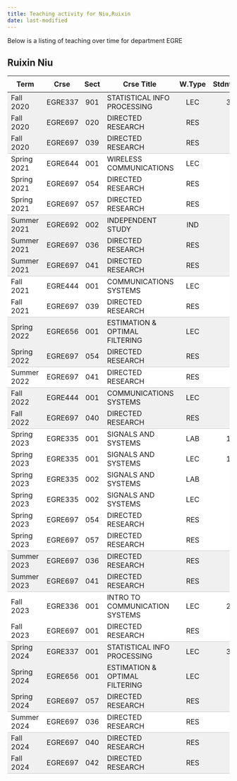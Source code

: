 ```yaml
---
title: Teaching activity for Niu,Ruixin
date: last-modified
---
```


Below is a listing of teaching over time for department EGRE


## Ruixin Niu

<style type="text/css">
#T_93ce2 table {
  width: 100%;
  border-collapse: collapse;
}
#T_93ce2 th {
  text-align: center;
  padding: 8px;
}
#T_93ce2 td:nth-child(1) {
  padding-right: 10px;
  text-align: left;
}
#T_93ce2 td:nth-child(2) {
  padding-right: 5px;
  text-align: left;
}
#T_93ce2  td:nth-child(4) {
  padding-right: 5px;
  text-align: left;
}
#T_93ce2 td:nth-child(3) {
  text-align: center;
}
#T_93ce2  td:nth-child(5) {
  text-align: center;
}
#T_93ce2 td:nth-child(6) {
  text-align: right;
}
#T_93ce2  td:nth-child(7) {
  text-align: right;
}
#T_93ce2_row0_col0, #T_93ce2_row0_col1, #T_93ce2_row0_col2, #T_93ce2_row0_col3, #T_93ce2_row0_col4, #T_93ce2_row0_col5, #T_93ce2_row0_col6, #T_93ce2_row1_col0, #T_93ce2_row1_col1, #T_93ce2_row1_col2, #T_93ce2_row1_col3, #T_93ce2_row1_col4, #T_93ce2_row1_col5, #T_93ce2_row1_col6, #T_93ce2_row6_col0, #T_93ce2_row6_col1, #T_93ce2_row6_col2, #T_93ce2_row6_col3, #T_93ce2_row6_col4, #T_93ce2_row6_col5, #T_93ce2_row6_col6, #T_93ce2_row7_col0, #T_93ce2_row7_col1, #T_93ce2_row7_col2, #T_93ce2_row7_col3, #T_93ce2_row7_col4, #T_93ce2_row7_col5, #T_93ce2_row7_col6, #T_93ce2_row11_col0, #T_93ce2_row11_col1, #T_93ce2_row11_col2, #T_93ce2_row11_col3, #T_93ce2_row11_col4, #T_93ce2_row11_col5, #T_93ce2_row11_col6, #T_93ce2_row14_col0, #T_93ce2_row14_col1, #T_93ce2_row14_col2, #T_93ce2_row14_col3, #T_93ce2_row14_col4, #T_93ce2_row14_col5, #T_93ce2_row14_col6, #T_93ce2_row22_col0, #T_93ce2_row22_col1, #T_93ce2_row22_col2, #T_93ce2_row22_col3, #T_93ce2_row22_col4, #T_93ce2_row22_col5, #T_93ce2_row22_col6, #T_93ce2_row26_col0, #T_93ce2_row26_col1, #T_93ce2_row26_col2, #T_93ce2_row26_col3, #T_93ce2_row26_col4, #T_93ce2_row26_col5, #T_93ce2_row26_col6, #T_93ce2_row27_col0, #T_93ce2_row27_col1, #T_93ce2_row27_col2, #T_93ce2_row27_col3, #T_93ce2_row27_col4, #T_93ce2_row27_col5, #T_93ce2_row27_col6, #T_93ce2_row30_col0, #T_93ce2_row30_col1, #T_93ce2_row30_col2, #T_93ce2_row30_col3, #T_93ce2_row30_col4, #T_93ce2_row30_col5, #T_93ce2_row30_col6 {
  background-color: #f0f0f0;
  border-bottom: none;
}
#T_93ce2_row2_col0, #T_93ce2_row2_col1, #T_93ce2_row2_col2, #T_93ce2_row2_col3, #T_93ce2_row2_col4, #T_93ce2_row2_col5, #T_93ce2_row2_col6, #T_93ce2_row8_col0, #T_93ce2_row8_col1, #T_93ce2_row8_col2, #T_93ce2_row8_col3, #T_93ce2_row8_col4, #T_93ce2_row8_col5, #T_93ce2_row8_col6, #T_93ce2_row12_col0, #T_93ce2_row12_col1, #T_93ce2_row12_col2, #T_93ce2_row12_col3, #T_93ce2_row12_col4, #T_93ce2_row12_col5, #T_93ce2_row12_col6, #T_93ce2_row15_col0, #T_93ce2_row15_col1, #T_93ce2_row15_col2, #T_93ce2_row15_col3, #T_93ce2_row15_col4, #T_93ce2_row15_col5, #T_93ce2_row15_col6, #T_93ce2_row23_col0, #T_93ce2_row23_col1, #T_93ce2_row23_col2, #T_93ce2_row23_col3, #T_93ce2_row23_col4, #T_93ce2_row23_col5, #T_93ce2_row23_col6, #T_93ce2_row28_col0, #T_93ce2_row28_col1, #T_93ce2_row28_col2, #T_93ce2_row28_col3, #T_93ce2_row28_col4, #T_93ce2_row28_col5, #T_93ce2_row28_col6, #T_93ce2_row31_col0, #T_93ce2_row31_col1, #T_93ce2_row31_col2, #T_93ce2_row31_col3, #T_93ce2_row31_col4, #T_93ce2_row31_col5, #T_93ce2_row31_col6 {
  background-color: #f0f0f0;
  border-bottom: 1px solid #ccc;
}
#T_93ce2_row3_col0, #T_93ce2_row3_col1, #T_93ce2_row3_col2, #T_93ce2_row3_col3, #T_93ce2_row3_col4, #T_93ce2_row3_col5, #T_93ce2_row3_col6, #T_93ce2_row4_col0, #T_93ce2_row4_col1, #T_93ce2_row4_col2, #T_93ce2_row4_col3, #T_93ce2_row4_col4, #T_93ce2_row4_col5, #T_93ce2_row4_col6, #T_93ce2_row9_col0, #T_93ce2_row9_col1, #T_93ce2_row9_col2, #T_93ce2_row9_col3, #T_93ce2_row9_col4, #T_93ce2_row9_col5, #T_93ce2_row9_col6, #T_93ce2_row16_col0, #T_93ce2_row16_col1, #T_93ce2_row16_col2, #T_93ce2_row16_col3, #T_93ce2_row16_col4, #T_93ce2_row16_col5, #T_93ce2_row16_col6, #T_93ce2_row17_col0, #T_93ce2_row17_col1, #T_93ce2_row17_col2, #T_93ce2_row17_col3, #T_93ce2_row17_col4, #T_93ce2_row17_col5, #T_93ce2_row17_col6, #T_93ce2_row18_col0, #T_93ce2_row18_col1, #T_93ce2_row18_col2, #T_93ce2_row18_col3, #T_93ce2_row18_col4, #T_93ce2_row18_col5, #T_93ce2_row18_col6, #T_93ce2_row19_col0, #T_93ce2_row19_col1, #T_93ce2_row19_col2, #T_93ce2_row19_col3, #T_93ce2_row19_col4, #T_93ce2_row19_col5, #T_93ce2_row19_col6, #T_93ce2_row20_col0, #T_93ce2_row20_col1, #T_93ce2_row20_col2, #T_93ce2_row20_col3, #T_93ce2_row20_col4, #T_93ce2_row20_col5, #T_93ce2_row20_col6, #T_93ce2_row24_col0, #T_93ce2_row24_col1, #T_93ce2_row24_col2, #T_93ce2_row24_col3, #T_93ce2_row24_col4, #T_93ce2_row24_col5, #T_93ce2_row24_col6 {
  background-color: #ffffff;
  border-bottom: none;
}
#T_93ce2_row5_col0, #T_93ce2_row5_col1, #T_93ce2_row5_col2, #T_93ce2_row5_col3, #T_93ce2_row5_col4, #T_93ce2_row5_col5, #T_93ce2_row5_col6, #T_93ce2_row10_col0, #T_93ce2_row10_col1, #T_93ce2_row10_col2, #T_93ce2_row10_col3, #T_93ce2_row10_col4, #T_93ce2_row10_col5, #T_93ce2_row10_col6, #T_93ce2_row13_col0, #T_93ce2_row13_col1, #T_93ce2_row13_col2, #T_93ce2_row13_col3, #T_93ce2_row13_col4, #T_93ce2_row13_col5, #T_93ce2_row13_col6, #T_93ce2_row21_col0, #T_93ce2_row21_col1, #T_93ce2_row21_col2, #T_93ce2_row21_col3, #T_93ce2_row21_col4, #T_93ce2_row21_col5, #T_93ce2_row21_col6, #T_93ce2_row25_col0, #T_93ce2_row25_col1, #T_93ce2_row25_col2, #T_93ce2_row25_col3, #T_93ce2_row25_col4, #T_93ce2_row25_col5, #T_93ce2_row25_col6, #T_93ce2_row29_col0, #T_93ce2_row29_col1, #T_93ce2_row29_col2, #T_93ce2_row29_col3, #T_93ce2_row29_col4, #T_93ce2_row29_col5, #T_93ce2_row29_col6 {
  background-color: #ffffff;
  border-bottom: 1px solid #ccc;
}
</style>
<table id="T_93ce2">
  <thead>
    <tr>
      <th id="T_93ce2_level0_col0" class="col_heading level0 col0" >Term</th>
      <th id="T_93ce2_level0_col1" class="col_heading level0 col1" >Crse</th>
      <th id="T_93ce2_level0_col2" class="col_heading level0 col2" >Sect</th>
      <th id="T_93ce2_level0_col3" class="col_heading level0 col3" >Crse Title</th>
      <th id="T_93ce2_level0_col4" class="col_heading level0 col4" >W.Type</th>
      <th id="T_93ce2_level0_col5" class="col_heading level0 col5" >Stdnts</th>
      <th id="T_93ce2_level0_col6" class="col_heading level0 col6" >Hours</th>
    </tr>
  </thead>
  <tbody>
    <tr>
      <td id="T_93ce2_row0_col0" class="data row0 col0" >Fall 2020</td>
      <td id="T_93ce2_row0_col1" class="data row0 col1" >EGRE337</td>
      <td id="T_93ce2_row0_col2" class="data row0 col2" >901</td>
      <td id="T_93ce2_row0_col3" class="data row0 col3" >STATISTICAL INFO PROCESSING</td>
      <td id="T_93ce2_row0_col4" class="data row0 col4" >LEC</td>
      <td id="T_93ce2_row0_col5" class="data row0 col5" >37</td>
      <td id="T_93ce2_row0_col6" class="data row0 col6" >111</td>
    </tr>
    <tr>
      <td id="T_93ce2_row1_col0" class="data row1 col0" >Fall 2020</td>
      <td id="T_93ce2_row1_col1" class="data row1 col1" >EGRE697</td>
      <td id="T_93ce2_row1_col2" class="data row1 col2" >020</td>
      <td id="T_93ce2_row1_col3" class="data row1 col3" >DIRECTED RESEARCH</td>
      <td id="T_93ce2_row1_col4" class="data row1 col4" >RES</td>
      <td id="T_93ce2_row1_col5" class="data row1 col5" >1</td>
      <td id="T_93ce2_row1_col6" class="data row1 col6" >9</td>
    </tr>
    <tr>
      <td id="T_93ce2_row2_col0" class="data row2 col0" >Fall 2020</td>
      <td id="T_93ce2_row2_col1" class="data row2 col1" >EGRE697</td>
      <td id="T_93ce2_row2_col2" class="data row2 col2" >039</td>
      <td id="T_93ce2_row2_col3" class="data row2 col3" >DIRECTED RESEARCH</td>
      <td id="T_93ce2_row2_col4" class="data row2 col4" >RES</td>
      <td id="T_93ce2_row2_col5" class="data row2 col5" >1</td>
      <td id="T_93ce2_row2_col6" class="data row2 col6" >1</td>
    </tr>
    <tr>
      <td id="T_93ce2_row3_col0" class="data row3 col0" >Spring 2021</td>
      <td id="T_93ce2_row3_col1" class="data row3 col1" >EGRE644</td>
      <td id="T_93ce2_row3_col2" class="data row3 col2" >001</td>
      <td id="T_93ce2_row3_col3" class="data row3 col3" >WIRELESS COMMUNICATIONS</td>
      <td id="T_93ce2_row3_col4" class="data row3 col4" >LEC</td>
      <td id="T_93ce2_row3_col5" class="data row3 col5" >2</td>
      <td id="T_93ce2_row3_col6" class="data row3 col6" >6</td>
    </tr>
    <tr>
      <td id="T_93ce2_row4_col0" class="data row4 col0" >Spring 2021</td>
      <td id="T_93ce2_row4_col1" class="data row4 col1" >EGRE697</td>
      <td id="T_93ce2_row4_col2" class="data row4 col2" >054</td>
      <td id="T_93ce2_row4_col3" class="data row4 col3" >DIRECTED RESEARCH</td>
      <td id="T_93ce2_row4_col4" class="data row4 col4" >RES</td>
      <td id="T_93ce2_row4_col5" class="data row4 col5" >1</td>
      <td id="T_93ce2_row4_col6" class="data row4 col6" >1</td>
    </tr>
    <tr>
      <td id="T_93ce2_row5_col0" class="data row5 col0" >Spring 2021</td>
      <td id="T_93ce2_row5_col1" class="data row5 col1" >EGRE697</td>
      <td id="T_93ce2_row5_col2" class="data row5 col2" >057</td>
      <td id="T_93ce2_row5_col3" class="data row5 col3" >DIRECTED RESEARCH</td>
      <td id="T_93ce2_row5_col4" class="data row5 col4" >RES</td>
      <td id="T_93ce2_row5_col5" class="data row5 col5" >1</td>
      <td id="T_93ce2_row5_col6" class="data row5 col6" >9</td>
    </tr>
    <tr>
      <td id="T_93ce2_row6_col0" class="data row6 col0" >Summer 2021</td>
      <td id="T_93ce2_row6_col1" class="data row6 col1" >EGRE692</td>
      <td id="T_93ce2_row6_col2" class="data row6 col2" >002</td>
      <td id="T_93ce2_row6_col3" class="data row6 col3" >INDEPENDENT STUDY</td>
      <td id="T_93ce2_row6_col4" class="data row6 col4" >IND</td>
      <td id="T_93ce2_row6_col5" class="data row6 col5" >1</td>
      <td id="T_93ce2_row6_col6" class="data row6 col6" >3</td>
    </tr>
    <tr>
      <td id="T_93ce2_row7_col0" class="data row7 col0" >Summer 2021</td>
      <td id="T_93ce2_row7_col1" class="data row7 col1" >EGRE697</td>
      <td id="T_93ce2_row7_col2" class="data row7 col2" >036</td>
      <td id="T_93ce2_row7_col3" class="data row7 col3" >DIRECTED RESEARCH</td>
      <td id="T_93ce2_row7_col4" class="data row7 col4" >RES</td>
      <td id="T_93ce2_row7_col5" class="data row7 col5" >1</td>
      <td id="T_93ce2_row7_col6" class="data row7 col6" >3</td>
    </tr>
    <tr>
      <td id="T_93ce2_row8_col0" class="data row8 col0" >Summer 2021</td>
      <td id="T_93ce2_row8_col1" class="data row8 col1" >EGRE697</td>
      <td id="T_93ce2_row8_col2" class="data row8 col2" >041</td>
      <td id="T_93ce2_row8_col3" class="data row8 col3" >DIRECTED RESEARCH</td>
      <td id="T_93ce2_row8_col4" class="data row8 col4" >RES</td>
      <td id="T_93ce2_row8_col5" class="data row8 col5" >1</td>
      <td id="T_93ce2_row8_col6" class="data row8 col6" >1</td>
    </tr>
    <tr>
      <td id="T_93ce2_row9_col0" class="data row9 col0" >Fall 2021</td>
      <td id="T_93ce2_row9_col1" class="data row9 col1" >EGRE444</td>
      <td id="T_93ce2_row9_col2" class="data row9 col2" >001</td>
      <td id="T_93ce2_row9_col3" class="data row9 col3" >COMMUNICATIONS SYSTEMS</td>
      <td id="T_93ce2_row9_col4" class="data row9 col4" >LEC</td>
      <td id="T_93ce2_row9_col5" class="data row9 col5" >9</td>
      <td id="T_93ce2_row9_col6" class="data row9 col6" >27</td>
    </tr>
    <tr>
      <td id="T_93ce2_row10_col0" class="data row10 col0" >Fall 2021</td>
      <td id="T_93ce2_row10_col1" class="data row10 col1" >EGRE697</td>
      <td id="T_93ce2_row10_col2" class="data row10 col2" >039</td>
      <td id="T_93ce2_row10_col3" class="data row10 col3" >DIRECTED RESEARCH</td>
      <td id="T_93ce2_row10_col4" class="data row10 col4" >RES</td>
      <td id="T_93ce2_row10_col5" class="data row10 col5" >2</td>
      <td id="T_93ce2_row10_col6" class="data row10 col6" >2</td>
    </tr>
    <tr>
      <td id="T_93ce2_row11_col0" class="data row11 col0" >Spring 2022</td>
      <td id="T_93ce2_row11_col1" class="data row11 col1" >EGRE656</td>
      <td id="T_93ce2_row11_col2" class="data row11 col2" >001</td>
      <td id="T_93ce2_row11_col3" class="data row11 col3" >ESTIMATION & OPTIMAL FILTERING</td>
      <td id="T_93ce2_row11_col4" class="data row11 col4" >LEC</td>
      <td id="T_93ce2_row11_col5" class="data row11 col5" >4</td>
      <td id="T_93ce2_row11_col6" class="data row11 col6" >12</td>
    </tr>
    <tr>
      <td id="T_93ce2_row12_col0" class="data row12 col0" >Spring 2022</td>
      <td id="T_93ce2_row12_col1" class="data row12 col1" >EGRE697</td>
      <td id="T_93ce2_row12_col2" class="data row12 col2" >054</td>
      <td id="T_93ce2_row12_col3" class="data row12 col3" >DIRECTED RESEARCH</td>
      <td id="T_93ce2_row12_col4" class="data row12 col4" >RES</td>
      <td id="T_93ce2_row12_col5" class="data row12 col5" >1</td>
      <td id="T_93ce2_row12_col6" class="data row12 col6" >1</td>
    </tr>
    <tr>
      <td id="T_93ce2_row13_col0" class="data row13 col0" >Summer 2022</td>
      <td id="T_93ce2_row13_col1" class="data row13 col1" >EGRE697</td>
      <td id="T_93ce2_row13_col2" class="data row13 col2" >041</td>
      <td id="T_93ce2_row13_col3" class="data row13 col3" >DIRECTED RESEARCH</td>
      <td id="T_93ce2_row13_col4" class="data row13 col4" >RES</td>
      <td id="T_93ce2_row13_col5" class="data row13 col5" >1</td>
      <td id="T_93ce2_row13_col6" class="data row13 col6" >1</td>
    </tr>
    <tr>
      <td id="T_93ce2_row14_col0" class="data row14 col0" >Fall 2022</td>
      <td id="T_93ce2_row14_col1" class="data row14 col1" >EGRE444</td>
      <td id="T_93ce2_row14_col2" class="data row14 col2" >001</td>
      <td id="T_93ce2_row14_col3" class="data row14 col3" >COMMUNICATIONS SYSTEMS</td>
      <td id="T_93ce2_row14_col4" class="data row14 col4" >LEC</td>
      <td id="T_93ce2_row14_col5" class="data row14 col5" >8</td>
      <td id="T_93ce2_row14_col6" class="data row14 col6" >24</td>
    </tr>
    <tr>
      <td id="T_93ce2_row15_col0" class="data row15 col0" >Fall 2022</td>
      <td id="T_93ce2_row15_col1" class="data row15 col1" >EGRE697</td>
      <td id="T_93ce2_row15_col2" class="data row15 col2" >040</td>
      <td id="T_93ce2_row15_col3" class="data row15 col3" >DIRECTED RESEARCH</td>
      <td id="T_93ce2_row15_col4" class="data row15 col4" >RES</td>
      <td id="T_93ce2_row15_col5" class="data row15 col5" >1</td>
      <td id="T_93ce2_row15_col6" class="data row15 col6" >3</td>
    </tr>
    <tr>
      <td id="T_93ce2_row16_col0" class="data row16 col0" >Spring 2023</td>
      <td id="T_93ce2_row16_col1" class="data row16 col1" >EGRE335</td>
      <td id="T_93ce2_row16_col2" class="data row16 col2" >001</td>
      <td id="T_93ce2_row16_col3" class="data row16 col3" >SIGNALS AND SYSTEMS</td>
      <td id="T_93ce2_row16_col4" class="data row16 col4" >LAB</td>
      <td id="T_93ce2_row16_col5" class="data row16 col5" >10</td>
      <td id="T_93ce2_row16_col6" class="data row16 col6" >20</td>
    </tr>
    <tr>
      <td id="T_93ce2_row17_col0" class="data row17 col0" >Spring 2023</td>
      <td id="T_93ce2_row17_col1" class="data row17 col1" >EGRE335</td>
      <td id="T_93ce2_row17_col2" class="data row17 col2" >001</td>
      <td id="T_93ce2_row17_col3" class="data row17 col3" >SIGNALS AND SYSTEMS</td>
      <td id="T_93ce2_row17_col4" class="data row17 col4" >LEC</td>
      <td id="T_93ce2_row17_col5" class="data row17 col5" >10</td>
      <td id="T_93ce2_row17_col6" class="data row17 col6" >20</td>
    </tr>
    <tr>
      <td id="T_93ce2_row18_col0" class="data row18 col0" >Spring 2023</td>
      <td id="T_93ce2_row18_col1" class="data row18 col1" >EGRE335</td>
      <td id="T_93ce2_row18_col2" class="data row18 col2" >002</td>
      <td id="T_93ce2_row18_col3" class="data row18 col3" >SIGNALS AND SYSTEMS</td>
      <td id="T_93ce2_row18_col4" class="data row18 col4" >LAB</td>
      <td id="T_93ce2_row18_col5" class="data row18 col5" >8</td>
      <td id="T_93ce2_row18_col6" class="data row18 col6" >17</td>
    </tr>
    <tr>
      <td id="T_93ce2_row19_col0" class="data row19 col0" >Spring 2023</td>
      <td id="T_93ce2_row19_col1" class="data row19 col1" >EGRE335</td>
      <td id="T_93ce2_row19_col2" class="data row19 col2" >002</td>
      <td id="T_93ce2_row19_col3" class="data row19 col3" >SIGNALS AND SYSTEMS</td>
      <td id="T_93ce2_row19_col4" class="data row19 col4" >LEC</td>
      <td id="T_93ce2_row19_col5" class="data row19 col5" >8</td>
      <td id="T_93ce2_row19_col6" class="data row19 col6" >17</td>
    </tr>
    <tr>
      <td id="T_93ce2_row20_col0" class="data row20 col0" >Spring 2023</td>
      <td id="T_93ce2_row20_col1" class="data row20 col1" >EGRE697</td>
      <td id="T_93ce2_row20_col2" class="data row20 col2" >054</td>
      <td id="T_93ce2_row20_col3" class="data row20 col3" >DIRECTED RESEARCH</td>
      <td id="T_93ce2_row20_col4" class="data row20 col4" >RES</td>
      <td id="T_93ce2_row20_col5" class="data row20 col5" >1</td>
      <td id="T_93ce2_row20_col6" class="data row20 col6" >1</td>
    </tr>
    <tr>
      <td id="T_93ce2_row21_col0" class="data row21 col0" >Spring 2023</td>
      <td id="T_93ce2_row21_col1" class="data row21 col1" >EGRE697</td>
      <td id="T_93ce2_row21_col2" class="data row21 col2" >057</td>
      <td id="T_93ce2_row21_col3" class="data row21 col3" >DIRECTED RESEARCH</td>
      <td id="T_93ce2_row21_col4" class="data row21 col4" >RES</td>
      <td id="T_93ce2_row21_col5" class="data row21 col5" >1</td>
      <td id="T_93ce2_row21_col6" class="data row21 col6" >9</td>
    </tr>
    <tr>
      <td id="T_93ce2_row22_col0" class="data row22 col0" >Summer 2023</td>
      <td id="T_93ce2_row22_col1" class="data row22 col1" >EGRE697</td>
      <td id="T_93ce2_row22_col2" class="data row22 col2" >036</td>
      <td id="T_93ce2_row22_col3" class="data row22 col3" >DIRECTED RESEARCH</td>
      <td id="T_93ce2_row22_col4" class="data row22 col4" >RES</td>
      <td id="T_93ce2_row22_col5" class="data row22 col5" >1</td>
      <td id="T_93ce2_row22_col6" class="data row22 col6" >3</td>
    </tr>
    <tr>
      <td id="T_93ce2_row23_col0" class="data row23 col0" >Summer 2023</td>
      <td id="T_93ce2_row23_col1" class="data row23 col1" >EGRE697</td>
      <td id="T_93ce2_row23_col2" class="data row23 col2" >041</td>
      <td id="T_93ce2_row23_col3" class="data row23 col3" >DIRECTED RESEARCH</td>
      <td id="T_93ce2_row23_col4" class="data row23 col4" >RES</td>
      <td id="T_93ce2_row23_col5" class="data row23 col5" >1</td>
      <td id="T_93ce2_row23_col6" class="data row23 col6" >1</td>
    </tr>
    <tr>
      <td id="T_93ce2_row24_col0" class="data row24 col0" >Fall 2023</td>
      <td id="T_93ce2_row24_col1" class="data row24 col1" >EGRE336</td>
      <td id="T_93ce2_row24_col2" class="data row24 col2" >001</td>
      <td id="T_93ce2_row24_col3" class="data row24 col3" >INTRO TO COMMUNICATION SYSTEMS</td>
      <td id="T_93ce2_row24_col4" class="data row24 col4" >LEC</td>
      <td id="T_93ce2_row24_col5" class="data row24 col5" >20</td>
      <td id="T_93ce2_row24_col6" class="data row24 col6" >60</td>
    </tr>
    <tr>
      <td id="T_93ce2_row25_col0" class="data row25 col0" >Fall 2023</td>
      <td id="T_93ce2_row25_col1" class="data row25 col1" >EGRE697</td>
      <td id="T_93ce2_row25_col2" class="data row25 col2" >001</td>
      <td id="T_93ce2_row25_col3" class="data row25 col3" >DIRECTED RESEARCH</td>
      <td id="T_93ce2_row25_col4" class="data row25 col4" >RES</td>
      <td id="T_93ce2_row25_col5" class="data row25 col5" >1</td>
      <td id="T_93ce2_row25_col6" class="data row25 col6" >6</td>
    </tr>
    <tr>
      <td id="T_93ce2_row26_col0" class="data row26 col0" >Spring 2024</td>
      <td id="T_93ce2_row26_col1" class="data row26 col1" >EGRE337</td>
      <td id="T_93ce2_row26_col2" class="data row26 col2" >001</td>
      <td id="T_93ce2_row26_col3" class="data row26 col3" >STATISTICAL INFO PROCESSING</td>
      <td id="T_93ce2_row26_col4" class="data row26 col4" >LEC</td>
      <td id="T_93ce2_row26_col5" class="data row26 col5" >31</td>
      <td id="T_93ce2_row26_col6" class="data row26 col6" >93</td>
    </tr>
    <tr>
      <td id="T_93ce2_row27_col0" class="data row27 col0" >Spring 2024</td>
      <td id="T_93ce2_row27_col1" class="data row27 col1" >EGRE656</td>
      <td id="T_93ce2_row27_col2" class="data row27 col2" >001</td>
      <td id="T_93ce2_row27_col3" class="data row27 col3" >ESTIMATION & OPTIMAL FILTERING</td>
      <td id="T_93ce2_row27_col4" class="data row27 col4" >LEC</td>
      <td id="T_93ce2_row27_col5" class="data row27 col5" >1</td>
      <td id="T_93ce2_row27_col6" class="data row27 col6" >3</td>
    </tr>
    <tr>
      <td id="T_93ce2_row28_col0" class="data row28 col0" >Spring 2024</td>
      <td id="T_93ce2_row28_col1" class="data row28 col1" >EGRE697</td>
      <td id="T_93ce2_row28_col2" class="data row28 col2" >057</td>
      <td id="T_93ce2_row28_col3" class="data row28 col3" >DIRECTED RESEARCH</td>
      <td id="T_93ce2_row28_col4" class="data row28 col4" >RES</td>
      <td id="T_93ce2_row28_col5" class="data row28 col5" >1</td>
      <td id="T_93ce2_row28_col6" class="data row28 col6" >9</td>
    </tr>
    <tr>
      <td id="T_93ce2_row29_col0" class="data row29 col0" >Summer 2024</td>
      <td id="T_93ce2_row29_col1" class="data row29 col1" >EGRE697</td>
      <td id="T_93ce2_row29_col2" class="data row29 col2" >036</td>
      <td id="T_93ce2_row29_col3" class="data row29 col3" >DIRECTED RESEARCH</td>
      <td id="T_93ce2_row29_col4" class="data row29 col4" >RES</td>
      <td id="T_93ce2_row29_col5" class="data row29 col5" >2</td>
      <td id="T_93ce2_row29_col6" class="data row29 col6" >6</td>
    </tr>
    <tr>
      <td id="T_93ce2_row30_col0" class="data row30 col0" >Fall 2024</td>
      <td id="T_93ce2_row30_col1" class="data row30 col1" >EGRE697</td>
      <td id="T_93ce2_row30_col2" class="data row30 col2" >040</td>
      <td id="T_93ce2_row30_col3" class="data row30 col3" >DIRECTED RESEARCH</td>
      <td id="T_93ce2_row30_col4" class="data row30 col4" >RES</td>
      <td id="T_93ce2_row30_col5" class="data row30 col5" >1</td>
      <td id="T_93ce2_row30_col6" class="data row30 col6" >3</td>
    </tr>
    <tr>
      <td id="T_93ce2_row31_col0" class="data row31 col0" >Fall 2024</td>
      <td id="T_93ce2_row31_col1" class="data row31 col1" >EGRE697</td>
      <td id="T_93ce2_row31_col2" class="data row31 col2" >042</td>
      <td id="T_93ce2_row31_col3" class="data row31 col3" >DIRECTED RESEARCH</td>
      <td id="T_93ce2_row31_col4" class="data row31 col4" >RES</td>
      <td id="T_93ce2_row31_col5" class="data row31 col5" >1</td>
      <td id="T_93ce2_row31_col6" class="data row31 col6" >9</td>
    </tr>
  </tbody>
</table>


